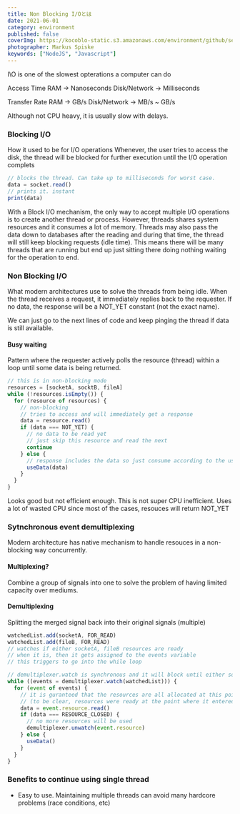 ```yaml
---
title: Non Blocking I/Oとは
date: 2021-06-01
category: environment
published: false
coverImg: https://kocoblo-static.s3.amazonaws.com/environment/github/setup/cover-img.jpg
photographer: Markus Spiske
keywords: ["NodeJS", "Javascript"]
---
```


I\O is one of the slowest opterations a computer can do

Access Time
RAM -> Nanoseconds
Disk/Network -> Milliseconds

Transfer Rate
RAM -> GB/s
Disk/Network -> MB/s ~ GB/s

Although not CPU heavy, it is usually slow with delays.

### Blocking I/O

How it used to be for I/O operations
Whenever, the user tries to access the disk, the thread will be blocked for further execution until the I/O operation complets

```js
// blocks the thread. Can take up to milliseconds for worst case.
data = socket.read()
// prints it. instant
print(data)
```

With a Block I/O mechanism, the only way to accept multiple I/O operations is to create another thread or process.
However, threads shares system resources and it consumes a lot of memory.
Threads may also pass the data down to databases after the reading and during that time, the thread will still keep blocking requests (idle time).
This means there will be many threads that are running but end up just sitting there doing nothing waiting for the operation to end.

### Non Blocking I/O

What modern architectures use to solve the threads from being idle.
When the thread receives a request, it immediately replies back to the requester. If no data,
the response will be a NOT_YET constant (not the exact name).

We can just go to the next lines of code and keep pinging the thread if data is still available.

#### Busy waiting

Pattern where the requester actively polls the resource (thread) within a loop until some data is being returned.

```js
// this is in non-blocking mode
resources = [socketA, socktB, fileA]
while (!resources.isEmpty()) {
  for (resource of resources) {
    // non-blocking
    // tries to access and will immediately get a response
    data = resource.read()
    if (data === NOT_YET) {
      // no data to be read yet
      // just skip this resource and read the next
      continue
    } else {
      // response includes the data so just consume according to the user's needs
      useData(data)
    }
  }
}
```

Looks good but not efficient enough.
This is not super CPU inefficient. Uses a lot of wasted CPU since most of the cases,
resouces will return NOT_YET

### Sytnchronous event demultiplexing

Modern architecture has native mechanism to handle resouces in a non-blocking way concurrently.

#### Multiplexing?

Combine a group of signals into one to solve the problem of having limited capacity over mediums.

#### Demultiplexing

Splitting the merged signal back into their original signals (multiple)

```js
watchedList.add(socketA, FOR_READ)
watchedList.add(fileB, FOR_READ)
// watches if either socketA, fileB resources are ready
// when it is, then it gets assigned to the events variable
// this triggers to go into the while loop

// demultiplexer.watch is synchronous and it will block until either socketA, fileB is ready is ready to be read (resource allocation for the reading)
while ((events = demultiplexer.watch(watchedList))) {
  for (event of events) {
    // it is guranteed that the resources are all allocated at this point of time
    // (to be clear, resources were ready at the point where it entered the while loop)
    data = event.resource.read()
    if (data === RESOURCE_CLOSED) {
      // no more resources will be used
      demultiplexer.unwatch(event.resource)
    } else {
      useData()
    }
  }
}
```

### Benefits to continue using single thread

- Easy to use. Maintaining multiple threads can avoid many hardcore problems (race conditions, etc)
